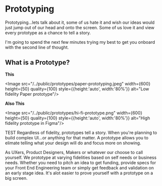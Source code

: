
# Prototyping

Prototyping...lets talk about it, some of us hate it and wish our ideas would just jump out of our head and onto the screen. Some of us love it and view every prototype as a chance to tell a story.

I'm going to spend the next few minutes trying my best to get you onboard with the second line of thought.

## What is a Prototype?

**This**

<Image src="/../public/prototypes/paper-prototyping.jpeg" width={600} height={50} quality={100} style={{height:'auto', width:'80%'}} alt="Low fidelity Paper prototype"/>

**Also This**

<Image src="/../public/prototypes/hi-fi-prototype.png" width={600} height={50} quality={100} style={{height:'auto', width:'80%'}} alt="High fidelity prototype in Figma"/>



TEST
Regardless of fidelity, prototypes tell a story. When you're planning to build complex UI...or anything for that matter. A prototype allows you to elimate telling what your design will do and focus more on showing. 

As UXers, Product Designers, Makers or whatever our choose to call yourself. We prototype at varying fidelities based on self needs or business needs. Whether you need to pitch an idea to get funding, provide specs for your Front End Engineering team or simply get feedback and validation on an early stage idea. It's alot easier to prove yourself with a prototype on a big screen. 

